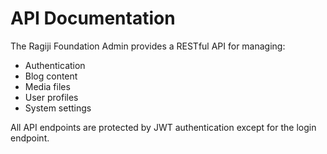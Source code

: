 # API Documentation

The Ragiji Foundation Admin provides a RESTful API for managing:

- Authentication
- Blog content
- Media files
- User profiles
- System settings

All API endpoints are protected by JWT authentication except for the login endpoint. 